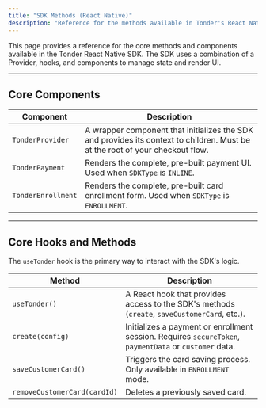 ```yaml
---
title: "SDK Methods (React Native)"
description: "Reference for the methods available in Tonder's React Native SDK."
---
```


This page provides a reference for the core methods and components available in the Tonder React Native SDK. The SDK uses a combination of a Provider, hooks, and components to manage state and render UI.

---

## Core Components

| Component          | Description                                                                                             |
| ------------------ | ------------------------------------------------------------------------------------------------------- |
| `TonderProvider`   | A wrapper component that initializes the SDK and provides its context to children. Must be at the root of your checkout flow. |
| `TonderPayment`    | Renders the complete, pre-built payment UI. Used when `SDKType` is `INLINE`.                              |
| `TonderEnrollment` | Renders the complete, pre-built card enrollment form. Used when `SDKType` is `ENROLLMENT`.              |

---

## Core Hooks and Methods

The `useTonder` hook is the primary way to interact with the SDK's logic.

| Method                   | Description                                                                                             |
| ------------------------ | ------------------------------------------------------------------------------------------------------- |
| `useTonder()`            | A React hook that provides access to the SDK's methods (`create`, `saveCustomerCard`, etc.).            |
| `create(config)`         | Initializes a payment or enrollment session. Requires `secureToken`, `paymentData` or `customer` data. |
| `saveCustomerCard()`     | Triggers the card saving process. Only available in `ENROLLMENT` mode.                                  |
| `removeCustomerCard(cardId)` | Deletes a previously saved card.      